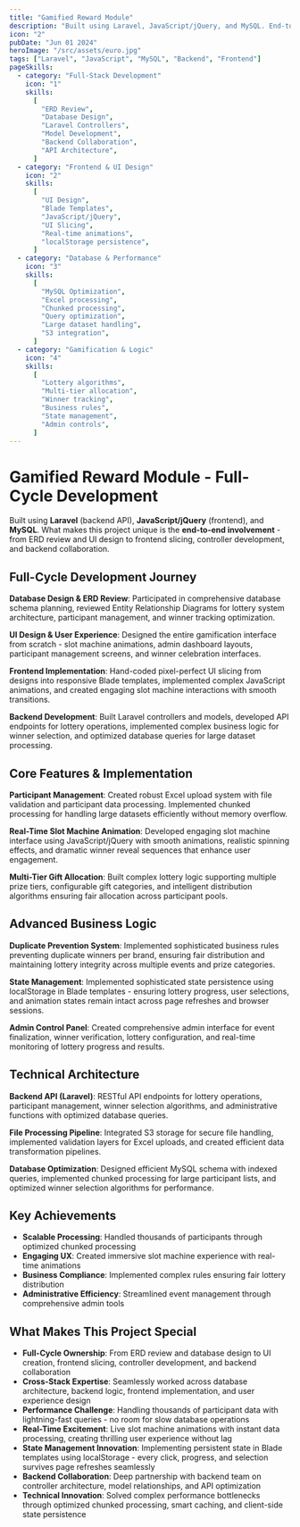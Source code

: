 ```yaml
---
title: "Gamified Reward Module"
description: "Built using Laravel, JavaScript/jQuery, and MySQL. End-to-end involvement from ERD review and UI design to frontend slicing, controller development, and backend collaboration."
icon: "2"
pubDate: "Jun 01 2024"
heroImage: "/src/assets/euro.jpg"
tags: ["Laravel", "JavaScript", "MySQL", "Backend", "Frontend"]
pageSkills:
  - category: "Full-Stack Development"
    icon: "1"
    skills:
      [
        "ERD Review",
        "Database Design",
        "Laravel Controllers",
        "Model Development",
        "Backend Collaboration",
        "API Architecture",
      ]
  - category: "Frontend & UI Design"
    icon: "2"
    skills:
      [
        "UI Design",
        "Blade Templates",
        "JavaScript/jQuery",
        "UI Slicing",
        "Real-time animations",
        "localStorage persistence",
      ]
  - category: "Database & Performance"
    icon: "3"
    skills:
      [
        "MySQL Optimization",
        "Excel processing",
        "Chunked processing",
        "Query optimization",
        "Large dataset handling",
        "S3 integration",
      ]
  - category: "Gamification & Logic"
    icon: "4"
    skills:
      [
        "Lottery algorithms",
        "Multi-tier allocation",
        "Winner tracking",
        "Business rules",
        "State management",
        "Admin controls",
      ]
---
```


# Gamified Reward Module - Full-Cycle Development

Built using **Laravel** (backend API), **JavaScript/jQuery** (frontend), and **MySQL**. What makes this project unique is the **end-to-end involvement** - from ERD review and UI design to frontend slicing, controller development, and backend collaboration.

## Full-Cycle Development Journey

**Database Design & ERD Review**: Participated in comprehensive database schema planning, reviewed Entity Relationship Diagrams for lottery system architecture, participant management, and winner tracking optimization.

**UI Design & User Experience**: Designed the entire gamification interface from scratch - slot machine animations, admin dashboard layouts, participant management screens, and winner celebration interfaces.

**Frontend Implementation**: Hand-coded pixel-perfect UI slicing from designs into responsive Blade templates, implemented complex JavaScript animations, and created engaging slot machine interactions with smooth transitions.

**Backend Development**: Built Laravel controllers and models, developed API endpoints for lottery operations, implemented complex business logic for winner selection, and optimized database queries for large dataset processing.

## Core Features & Implementation

**Participant Management**: Created robust Excel upload system with file validation and participant data processing. Implemented chunked processing for handling large datasets efficiently without memory overflow.

**Real-Time Slot Machine Animation**: Developed engaging slot machine interface using JavaScript/jQuery with smooth animations, realistic spinning effects, and dramatic winner reveal sequences that enhance user engagement.

**Multi-Tier Gift Allocation**: Built complex lottery logic supporting multiple prize tiers, configurable gift categories, and intelligent distribution algorithms ensuring fair allocation across participant pools.

## Advanced Business Logic

**Duplicate Prevention System**: Implemented sophisticated business rules preventing duplicate winners per brand, ensuring fair distribution and maintaining lottery integrity across multiple events and prize categories.

**State Management**: Implemented sophisticated state persistence using localStorage in Blade templates - ensuring lottery progress, user selections, and animation states remain intact across page refreshes and browser sessions.

**Admin Control Panel**: Created comprehensive admin interface for event finalization, winner verification, lottery configuration, and real-time monitoring of lottery progress and results.

## Technical Architecture

**Backend API (Laravel)**: RESTful API endpoints for lottery operations, participant management, winner selection algorithms, and administrative functions with optimized database queries.

**File Processing Pipeline**: Integrated S3 storage for secure file handling, implemented validation layers for Excel uploads, and created efficient data transformation pipelines.

**Database Optimization**: Designed efficient MySQL schema with indexed queries, implemented chunked processing for large participant lists, and optimized winner selection algorithms for performance.

## Key Achievements

- **Scalable Processing**: Handled thousands of participants through optimized chunked processing
- **Engaging UX**: Created immersive slot machine experience with real-time animations
- **Business Compliance**: Implemented complex rules ensuring fair lottery distribution
- **Administrative Efficiency**: Streamlined event management through comprehensive admin tools

## What Makes This Project Special

- **Full-Cycle Ownership**: From ERD review and database design to UI creation, frontend slicing, controller development, and backend collaboration
- **Cross-Stack Expertise**: Seamlessly worked across database architecture, backend logic, frontend implementation, and user experience design
- **Performance Challenge**: Handling thousands of participant data with lightning-fast queries - no room for slow database operations
- **Real-Time Excitement**: Live slot machine animations with instant data processing, creating thrilling user experience without lag
- **State Management Innovation**: Implementing persistent state in Blade templates using localStorage - every click, progress, and selection survives page refreshes seamlessly
- **Backend Collaboration**: Deep partnership with backend team on controller architecture, model relationships, and API optimization
- **Technical Innovation**: Solved complex performance bottlenecks through optimized chunked processing, smart caching, and client-side state persistence
